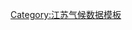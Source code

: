 {{Weather box
|width = auto
|collapsed = 
|single line = Y
|metric first = Y
|location = 1981–2010年间无锡市的平均气象数据
|Jan high C = 7.5
|Feb high C = 9.5
|Mar high C = 13.8
|Apr high C = 20.0
|May high C = 25.7
|Jun high C = 28.7
|Jul high C = 32.4
|Aug high C = 31.8
|Sep high C = 27.7
|Oct high C = 22.7
|Nov high C = 16.7
|Dec high C = 10.4

|Jan mean C = 3.5
|Feb mean C = 5.4
|Mar mean C = 9.4
|Apr mean C = 15.2
|May mean C = 20.7
|Jun mean C = 24.5
|Jul mean C = 28.5
|Aug mean C = 27.8
|Sep mean C = 23.6
|Oct mean C = 18.2
|Nov mean C = 12.1
|Dec mean C = 5.9

|Jan low C = 0.4
|Feb low C = 2.1
|Mar low C = 5.8
|Apr low C = 11.1
|May low C = 16.6
|Jun low C = 21.1
|Jul low C = 25.3
|Aug low C = 24.8
|Sep low C = 20.5
|Oct low C = 14.6
|Nov low C = 8.3
|Dec low C = 2.4
|precipitation colour = green
|Jan precipitation mm = 58.8
|Feb precipitation mm = 57.3
|Mar precipitation mm = 92.0
|Apr precipitation mm = 79.9
|May precipitation mm = 96.1
|Jun precipitation mm = 182.9
|Jul precipitation mm = 172.1
|Aug precipitation mm = 143.5
|Sep precipitation mm = 91.5
|Oct precipitation mm = 57.4
|Nov precipitation mm = 56.7
|Dec precipitation mm = 33.8
|year precipitation mm = 1122.0
|Jan humidity = 75
|Feb humidity = 75
|Mar humidity = 75
|Apr humidity = 74
|May humidity = 74
|Jun humidity = 79
|Jul humidity = 79
|Aug humidity = 81
|Sep humidity = 80
|Oct humidity = 77
|Nov humidity = 75
|Dec humidity = 72
|source = [http://data.cma.cn/data/weatherBk.html 中国气象数据网]
}}<noinclude>
[[Category:江苏气候数据模板]]
</noinclude>
